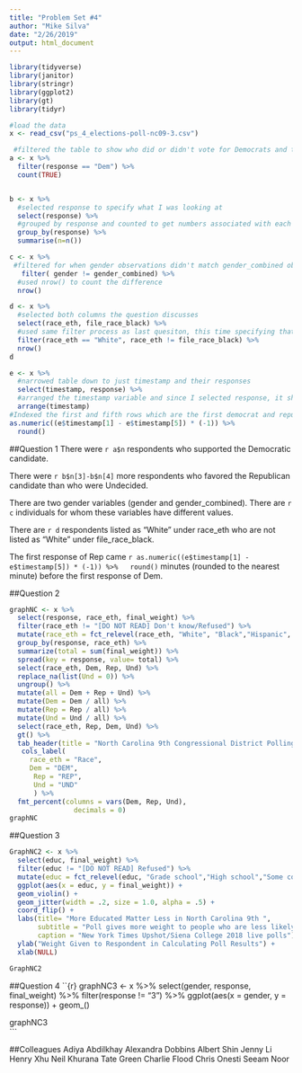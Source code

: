 ```yaml
---
title: "Problem Set #4"
author: "Mike Silva"
date: "2/26/2019"
output: html_document
---
```


```r
library(tidyverse)
library(janitor)
library(stringr)
library(ggplot2)
library(gt)
library(tidyr)
```

```r
#load the data
x <- read_csv("ps_4_elections-poll-nc09-3.csv")
```

```r
 #filtered the table to show who did or didn't vote for Democrats and then counted the ones that did with count()
a <- x %>%
  filter(response == "Dem") %>%
  count(TRUE)


b <- x %>%
  #selected response to specify what I was looking at
  select(response) %>% 
  #grouped by response and counted to get numbers associated with each response
  group_by(response) %>% 
  summarise(n=n())

c <- x %>%
 #filtered for when gender observations didn't match gender_combined observations
   filter( gender != gender_combined) %>% 
  #used nrow() to count the difference
  nrow()

d <- x %>% 
  #selected both columns the question discusses
  select(race_eth, file_race_black) %>%
  #used same filter process as last quesiton, this time specifying that race_eth is only showing "white" observations.
  filter(race_eth == "White", race_eth != file_race_black) %>%  
  nrow()
d

e <- x %>%
  #narrowed table down to just timestamp and their responses
  select(timestamp, response) %>%
  #arranged the timestamp variable and since I selected response, it shows me what the response was for each timestamp. 
  arrange(timestamp)
#Indexed the first and fifth rows which are the first democrat and republican responses ad found the difference between them. 
as.numeric((e$timestamp[1] - e$timestamp[5]) * (-1)) %>%
  round()
```

##Question 1
There were `r a$n` respondents who supported the Democratic candidate.

There were `r b$n[3]-b$n[4]` more respondents who favored the Republican candidate than who were Undecided.

There are two gender variables (gender and gender_combined). There are `r c` individuals for whom these variables have different values.

There are `r d` respondents listed as “White” under race_eth who are not listed as “White” under file_race_black.

The first response of Rep came `r as.numeric((e$timestamp[1] - e$timestamp[5]) * (-1)) %>%
  round()` minutes (rounded to the nearest minute) before the first response of Dem.

##Question 2

```r
graphNC <- x %>%
  select(response, race_eth, final_weight) %>%
  filter(race_eth != "[DO NOT READ] Don't know/Refused") %>%
  mutate(race_eth = fct_relevel(race_eth, "White", "Black","Hispanic", "Asian", "Other")) %>% 
  group_by(response, race_eth) %>%
  summarize(total = sum(final_weight)) %>%
  spread(key = response, value= total) %>%
  select(race_eth, Dem, Rep, Und) %>% 
  replace_na(list(Und = 0)) %>%
  ungroup() %>%
  mutate(all = Dem + Rep + Und) %>% 
  mutate(Dem = Dem / all) %>% 
  mutate(Rep = Rep / all) %>% 
  mutate(Und = Und / all) %>%
  select(race_eth, Rep, Dem, Und) %>% 
  gt() %>%
  tab_header(title = "North Carolina 9th Congressional District Polling Results") %>%
   cols_label(
     race_eth = "Race",
     Dem = "DEM",
      Rep = "REP",
      Und = "UND"
      ) %>%
  fmt_percent(columns = vars(Dem, Rep, Und),
                decimals = 0)
graphNC
```

##Question 3

```r
GraphNC2 <- x %>%
  select(educ, final_weight) %>%
  filter(educ != "[DO NOT READ] Refused") %>% 
  mutate(educ = fct_relevel(educ, "Grade school","High school","Some college or trade school","Bachelors' degree","Graduate or Professional Degree")) %>%
  ggplot(aes(x = educ, y = final_weight)) +
  geom_violin() +
  geom_jitter(width = .2, size = 1.0, alpha = .5) + 
  coord_flip() +
  labs(title= "More Educated Matter Less in North Carolina 9th ",
       subtitle = "Poll gives more weight to people who are less likely to participate in polls",
       caption = "New York Times Upshot/Siena College 2018 live polls") +
  ylab("Weight Given to Respondent in Calculating Poll Results") +
  xlab(NULL)

GraphNC2
```

##Question 4
``{r}
graphNC3 <- x %>%
  select(gender, response, final_weight) %>%
  filter(response != "3") %>%
  ggplot(aes(x = gender, y = response)) +
  geom_()

  
  
  
graphNC3  
```

##Colleagues
Adiya Abdilkhay
Alexandra Dobbins
Albert Shin
Jenny Li
Henry Xhu
Neil Khurana
Tate Green
Charlie Flood
Chris Onesti
Seeam Noor
  


